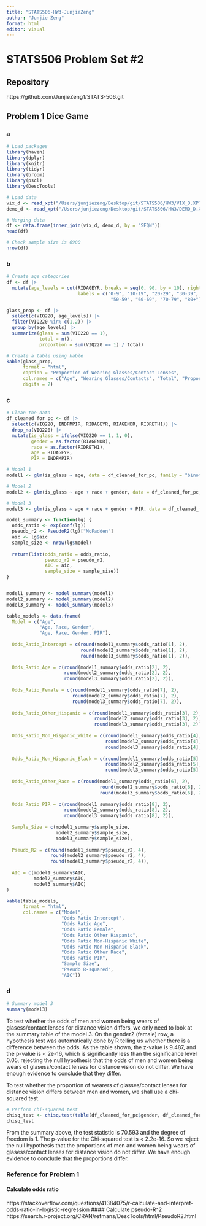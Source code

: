```yaml
---
title: "STATS506-HW3-JunjieZeng"
author: "Junjie Zeng"
format: html
editor: visual
---
```


# STATS506 Problem Set #2

## Repository

https://github.com/JunjieZeng1/STATS-506.git

## Problem 1 Dice Game

### a

```r
# Load packages
library(haven)
library(dplyr)
library(knitr)
library(tidyr)
library(broom)
library(pscl)
library(DescTools)
```

```r
# Load data
vix_d <- read_xpt("/Users/junjiezeng/Desktop/git/STATS506/HW3/VIX_D.XPT")
demo_d <- read_xpt("/Users/junjiezeng/Desktop/git/STATS506/HW3/DEMO_D.XPT")
```

```r
# Merging data
df <- data.frame(inner_join(vix_d, demo_d, by = "SEQN"))
head(df)
```

```r
# Check sample size is 6980
nrow(df)
```

### b

```r
# Create age categories
df <- df |> 
  mutate(age_levels = cut(RIDAGEYR, breaks = seq(0, 90, by = 10), right = FALSE, 
                          labels = c("0-9", "10-19", "20-29", "30-39", "40-49", 
                                      "50-59", "60-69", "70-79", "80+")))
```

```r
glass_prop <- df |> 
  select(c(VIQ220, age_levels)) |> 
  filter(VIQ220 %in% c(1,2)) |> 
  group_by(age_levels) |> 
  summarize(glass = sum(VIQ220 == 1), 
            total = n(), 
            proportion = sum(VIQ220 == 1) / total)
```

```r
# Create a table using kable
kable(glass_prop, 
      format = "html", 
      caption = "Proportion of Wearing Glasses/Contact Lenses", 
      col.names = c("Age", "Wearing Glasses/Contacts", "Total", "Proportion"),
      digits = 2)
```

### c

```r
# Clean the data
df_cleaned_for_pc <- df |> 
  select(c(VIQ220, INDFMPIR, RIDAGEYR, RIAGENDR, RIDRETH1)) |> 
  drop_na(VIQ220) |> 
  mutate(is_glass = ifelse(VIQ220 == 1, 1, 0), 
         gender = as.factor(RIAGENDR), 
         race = as.factor(RIDRETH1), 
         age = RIDAGEYR, 
         PIR = INDFMPIR)
```

```r
# Model 1
model1 <- glm(is_glass ~ age, data = df_cleaned_for_pc, family = "binomial")

# Model 2
model2 <- glm(is_glass ~ age + race + gender, data = df_cleaned_for_pc, family = "binomial")

# Model 3
model3 <- glm(is_glass ~ age + race + gender + PIR, data = df_cleaned_for_pc, family = "binomial")
```

```r

model_summary <- function(lg) {
  odds_ratio <- exp(coef(lg))
  pseudo_r2 <- PseudoR2(lg)["McFadden"]
  aic <- lg$aic
  sample_size <- nrow(lg$model)
  
  return(list(odds_ratio = odds_ratio, 
              pseudo_r2 = pseudo_r2, 
              AIC = aic, 
              sample_size = sample_size))
}


model1_summary <- model_summary(model1)
model2_summary <- model_summary(model2)
model3_summary <- model_summary(model3)
```

```r
table_models <- data.frame(
  Model = c("Age", 
            "Age, Race, Gender", 
            "Age, Race, Gender, PIR"),
  
  Odds_Ratio_Intercept = c(round(model1_summary$odds_ratio[1], 2),
                           round(model2_summary$odds_ratio[1], 2),
                           round(model3_summary$odds_ratio[1], 2)),
  
  Odds_Ratio_Age = c(round(model1_summary$odds_ratio[2], 2),
                     round(model2_summary$odds_ratio[2], 2),
                     round(model3_summary$odds_ratio[2], 2)),
  
  Odds_Ratio_Female = c(round(model1_summary$odds_ratio[7], 2),
                        round(model2_summary$odds_ratio[7], 2),
                        round(model3_summary$odds_ratio[7], 2)),
  
  Odds_Ratio_Other_Hispanic = c(round(model1_summary$odds_ratio[3], 2),
                                round(model2_summary$odds_ratio[3], 2),
                                round(model3_summary$odds_ratio[3], 2)),
    
  Odds_Ratio_Non_Hispanic_White = c(round(model1_summary$odds_ratio[4], 2),
                                    round(model2_summary$odds_ratio[4], 2),
                                    round(model3_summary$odds_ratio[4], 2)),
  
  Odds_Ratio_Non_Hispanic_Black = c(round(model1_summary$odds_ratio[5], 2),
                                    round(model2_summary$odds_ratio[5], 2),
                                    round(model3_summary$odds_ratio[5], 2)),
  
  Odds_Ratio_Other_Race = c(round(model1_summary$odds_ratio[6], 2),
                                  round(model2_summary$odds_ratio[6], 2),
                                  round(model3_summary$odds_ratio[6], 2)),
  
  Odds_Ratio_PIR = c(round(model1_summary$odds_ratio[8], 2),
                     round(model2_summary$odds_ratio[8], 2),
                     round(model3_summary$odds_ratio[8], 2)),
  
  Sample_Size = c(model1_summary$sample_size, 
                  model2_summary$sample_size, 
                  model3_summary$sample_size),
  
  Pseudo_R2 = c(round(model1_summary$pseudo_r2, 4),
                round(model2_summary$pseudo_r2, 4),
                round(model3_summary$pseudo_r2, 4)),
  
  AIC = c(model1_summary$AIC, 
          model2_summary$AIC, 
          model3_summary$AIC)
)
```

```r
kable(table_models, 
      format = "html", 
      col.names = c("Model", 
                    "Odds Ratio Intercept", 
                    "Odds Ratio Age",
                    "Odds Ratio Female",
                    "Odds Ratio Other Hispanic",
                    "Odds Ratio Non-Hispanic White", 
                    "Odds Ratio Non-Hispanic Black",
                    "Odds Ratio Other Race",
                    "Odds Ratio PIR",
                    "Sample Size", 
                    "Pseudo R-squared", 
                    "AIC"))
```

### d

```r
# Summary model 3
summary(model3)
```

To test whether the odds of men and women being wears of glasess/contact lenses for distance vision differs, we only need to look at the summary table of the model 3. On the gender2 (female) row, a hypothesis test was automatically done by R telling us whether there is a difference between the odds. As the table shown, the z-value is 9.487, and the p-value is \< 2e-16, which is significantly less than the significance level 0.05, rejecting the null hypothesis that the odds of men and women being wears of glasess/contact lenses for distance vision do not differ. We have enough evidence to conclude that they differ.

To test whether the proportion of wearers of glasses/contact lenses for distance vision differs between men and women, we shall use a chi-squared test.

```r
# Perform chi-squared test
chisq_test <- chisq.test(table(df_cleaned_for_pc$gender, df_cleaned_for_pc$is_glass))
chisq_test
```

From the summary above, the test statistic is 70.593 and the degree of freedom is 1. The p-value for the Chi-squared test is \< 2.2e-16. So we reject the null hypothesis that the proportions of men and women being wears of glasess/contact lenses for distance vision do not differ. We have enough evidence to conclude that the proportions differ.

### Reference for Problem 1

#### Calculate odds ratio

https://stackoverflow.com/questions/41384075/r-calculate-and-interpret-odds-ratio-in-logistic-regression \#### Calculate pseudo-R\^2 https://search.r-project.org/CRAN/refmans/DescTools/html/PseudoR2.html
